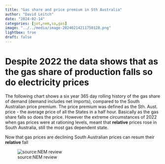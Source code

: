 ```yaml
---
title: "Gas share and price premium in Sth Australia"
author: "David Leitch"
date: "2024-02-14"
categories: [jot,nem,sa,gas]
image: "../../media/image-20240214211750128.png"
lightbox: true
draft: false
---
```

# Despite 2022 the data shows that as the gas share of production falls so do electricity prices

The following chart shows a six year 365 day rolling history of the gas share of demand (demand includes net imports), compared to the South Australian price premium. The price premium was defined as the Sth. Aust. price - the average price of all the States in a half hour. Basically as the gas share falls so does the price. However the extreme circumstances of 2022 when  gas prices were at rationing levels, meant that **relative** prices rose  in South Australia, still the most gas dependent state. 

Now that gas prices are declining South Australian prices can resum their **relative** fall

![source:NEM review](../../media/image-20240214211750128.png)